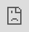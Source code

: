 ```yaml
---
title: Wie verwendet man Propromo's GitHub SCRUM Template Project?
date: 2024-12-07
lastUpdated: 2024-12-07
authors:
  - jonasfroeller
tags: [github, scrum-template-project]
excerpt: Eine Anleitung zur Verwendung des Propromo GitHub SCRUM Template Projects.
cover:
  alt: Template Projekt Vorschau
  dark: ../../../assets/blog/how-to-use-propromos-github-scrum-template-project/cover.png
  light: ../../../assets/blog/how-to-use-propromos-github-scrum-template-project/cover-light.png
featured: true
draft: false
---
```



## Propromo's GitHub SCRUM Template Project

Um das Template zu verwenden, öffne diesen [Link](https://github.com/orgs/propromo-software/projects/11/views/1) und klicke auf "Use this template".

<AsyncIframe>
  <iframe
    src="https://scribehow.com/embed/How_to_Use_a_GitHub_Project_Template__y3JHkik4RZyMwE6fqhVPYA"
    style="position: absolute; top: 0; left: 0; width: 100%; height: 100%;"
    allowfullscreen
    frameborder="0"
  ></iframe>
</AsyncIframe>

[Weitere Anleitungen](https://scribehow.com/page/Propromo__MU4jHKxgQGaFxrY-THBpsg)
